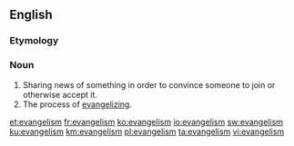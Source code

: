 ==English==

===Etymology===
{{suffix|evangel|ism|lang=en}}

===Noun===
{{en-noun}}

# Sharing news of something in order to convince someone to join or otherwise accept it.
# The process of [[evangelize|evangelizing]].

[[et:evangelism]]
[[fr:evangelism]]
[[ko:evangelism]]
[[io:evangelism]]
[[sw:evangelism]]
[[ku:evangelism]]
[[km:evangelism]]
[[pl:evangelism]]
[[ta:evangelism]]
[[vi:evangelism]]